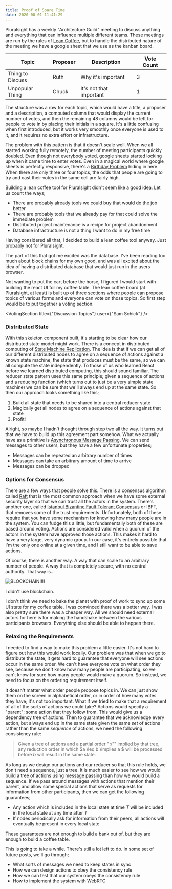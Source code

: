 ```yaml
---
title: Proof of Spare Time
date: 2020-08-01 11:41:29
---
```



Pluralsight has a weekly "Architecture Guild" meeting to discuss anything and everything that can influence multiple different teams. These meetings are run by the rules of [Lean Coffee](http://leancoffee.org/), but to handle the distributed nature of the meeting we have a google sheet that we use as the kanban board.

| Topic            | Proposer | Description             | Vote Count |
| ---------------- | -------- | ----------------------- | ---------- |
| Thing to Discuss | Ruth     | Why it's important      | 3          | SS | CB | RG |
| Unpopular Thing  | Chuck    | It's not that important | 1          | CB | -- | -- |

The structure was a row for each topic, which would have a title, a proposer and a description, a computed column that would display the current number of votes, and then the remaining 48 columns would be left for people to vote in by placing their initials in a square. It's a little confusing when first introduced, but it works very smoothly once everyone is used to it, and it requires no extra effort or infrastructure.

The problem with this pattern is that it doesn't scale well. When we all started working fully remotely, the number of meeting participants quickly doubled. Even though not everybody voted, google sheets started locking up when it came time to enter votes. Even in a magical world where google sheets is perfectly responsive, there's a [Birthday Problem](https://en.wikipedia.org/wiki/Birthday_problem) hiding in here. When there are only three or four topics, the odds that people are going to try and cast their votes in the same cell are fairly high.

Building a lean coffee tool for Pluralsight didn't seem like a good idea. Let us count the ways;

- There are probably already tools we could buy that would do the job better
- There are probably tools that we already pay for that could solve the immediate problem
- Distributed project maintenance is a recipe for project abandonment
- Database infrastructure is not a thing I want to do in my free time

Having considered all that, I decided to build a lean coffee tool anyway. Just probably not for Pluralsight.

The part of this that got me excited was the database. I've been reading too much about block chains for my own good, and was all excited about the idea of having a distributed database that would just run in the users browser.

Not wanting to put the cart before the horse, I figured I would start with building the react UI for my coffee table. The lean coffee board (at Pluralsight, at least) is built up of three sections where people can propose topics of various forms and everyone can vote on those topics. So first step would be to put together a voting section.

<VotingSection title={"Discussion Topics"} user={"Sam Schick"} />

### Distributed State

With this skeleton component built, it's starting to be clear how our distributed state model might work. There is a concept in distributed computing of [State Machine Replication](https://en.wikipedia.org/wiki/State_machine_replication). The idea is that if we can get all of our different distributed nodes to agree on a sequence of actions against a known state machine, the state that produces must be the same, so we can all compute the state independently. To those of us who learned React before we learned distributed computing, this should sound familiar. The reducer state pattern uses this same principle; given a sequence of actions and a reducing function (which turns out to just be a very simple state machine) we can be sure that we'll always end up at the same state. So then our approach looks something like this;

1. Build all state that needs to be shared into a central reducer state
2. Magically get all nodes to agree on a sequence of actions against that state
3. Profit!

Alright, so maybe I hadn't thought through step two all the way. It turns out that we have to build up this agreement part somehow. What we actually have as a primitive is [Asynchronous Message Passing](https://en.wikipedia.org/wiki/Message_passing). We can send messages to other users, but they have a few unfortunate properties;

- Messages can be repeated an arbitrary number of times
- Messages can take an arbitrary amount of time to arrive
- Messages can be dropped

### Options for Consensus

There are a few ways that people solve this. There is a consensus algorithm called [Raft](http://thesecretlivesofdata.com/raft/) that is the most common approach when we have some external security layer so that we can trust all the actors in the system. There's another one, called [Istanbul Bizantine Fault Tolerant Consensus](https://docs.goquorum.com/en/latest/Consensus/ibft/ibft/) or IBFT, that removes some of the trust requirements. Unfortunately, both of these require that you have some mechanism for knowing how many people are in the system. You can fudge this a little, but fundamentally both of these are based around voting. Actions are considered valid when a quorum of the actors in the system have approved those actions. This makes it hard to have a very large, very dynamic group. In our case, it's entirely possible that I'm the only one online at a given time, and I still want to be able to save actions.

Of course, there is another way. A way that can scale to an arbitrary number of people. A way that is completely secure, with no central authority. That way is...

![BLOCKCHAIN!!!!](../images/blockchain.jpg)

I didn't use blockchain.

I don't think we need to bake the planet with proof of work to sync up some UI state for my coffee table. I was convinced there was a better way. I was also pretty sure there was a cheaper way. All we should need external actors for here is for making the handshake between the various participants browsers. Everything else should be able to happen there.

### Relaxing the Requirements

I needed to find a way to make this problem a little easier. It's not hard to figure out how this would work locally. Our problem was that when we go to distribute the state, it gets hard to guarantee that everyone will see actions occur in the same order. We can't have everyone vote on what order they see, because we don't know how many people are participating, so we can't know for sure how many people would make a quorum. So instead, we need to focus on the ordering requirement itself.

It doesn't matter what order people propose topics in. We can just show them on the screen in alphabetical order, or in order of how many votes they have; it's not too important. What if we tried to make that a requirement of all of the sorts of actions we could take? Actions would specify a "parent"; some action that they follow from. This would give us a dependency tree of actions. Then to guarantee that we acknowledge every action, but always end up in the same state given the same _set_ of actions rather than the same _sequence_ of actions, we need the following consistency rule:

> Given a tree of actions and a partial order "$\leq$"" implied by that tree, any reduction order in which $a \leq b \implies a $ will be processed before $b$ will result in the same state.

As long as we design our actions and our reducer so that this rule holds, we don't need a sequence, just a tree. It is much easier to see how we would build a tree of actions using message passing than how we would build a sequence. If we pass around messages with actions that mention their parent, and allow some special actions that serve as requests for information from other participants, then we can get the following guarantees;

- Any action which is included in the local state at time $T$ will be included in the local state at any time after $T$
- If nodes periodically ask for information from their peers, all actions will eventually be present in every local state

These guarantees are not enough to build a bank out of, but they are enough to build a coffee table.

This is going to take a while. There's still a lot left to do. In some set of future posts, we'll go through;

- What sorts of messages we need to keep states in sync
- How we can design actions to obey the consistency rule
- How we can test that our system obeys the consistency rule
- How to implement the system with WebRTC
